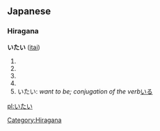==Japanese==
===Hiragana===
'''いたい''' ([[itai]])
# {{japdef|痛い|[[painful]]}}
# {{japdef|遺体|[[remains]], [[corpse]]}}
# {{japdef|異体|[[variant]] form}}
# {{japdef|衣帯|[[garment]]s}}
# いたい: ''want to be; conjugation of the verb ''[[いる]]

[[Category:Hiragana]]

[[pl:いたい]]